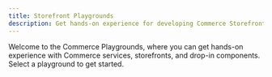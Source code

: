 ```yaml
---
title: Storefront Playgrounds
description: Get hands-on experience for developing Commerce Storefronts powered by Edge Delivery Services.
---
```



Welcome to the Commerce Playgrounds, where you can get hands-on experience with Commerce services, storefronts, and drop-in components. Select a playground to get started.

<CardGrid>
  <LinkCard
    noborder
    icon="seti:graphql"
    title="Commerce API Playground"
    description="Explore our Commerce APIs using predefined and custom queries."
    link="/playgrounds/commerce-services/"
    rightIcon="right-arrow"
  />
  <LinkCard
    noborder
    icon="seti:graphql"
    title="Commerce Optimizer API Playground"
    description="Explore our Commerce APIs using predefined and custom queries."
    link="/playgrounds/commerce-optimizer/"
    rightIcon="right-arrow"
  />
</CardGrid>
